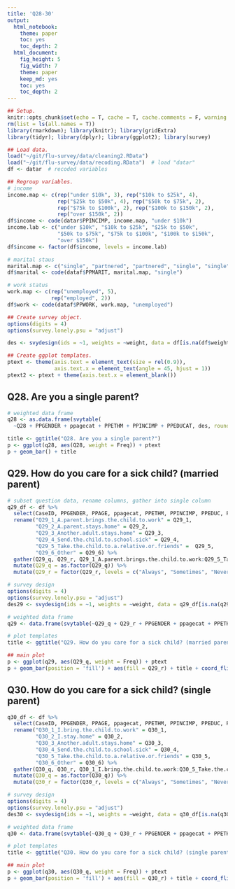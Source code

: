 ```yaml
---
title: 'Q28-30'
output:
  html_notebook: 
    theme: paper
    toc: yes
    toc_depth: 2
  html_document:
    fig_height: 5
    fig_width: 7
    theme: paper
    keep_md: yes
    toc: yes
    toc_depth: 2
---
```


```r
## Setup.
knitr::opts_chunk$set(echo = T, cache = T, cache.comments = F, warning = F, message = F, size = "small")
rm(list = ls(all.names = T))
library(rmarkdown); library(knitr); library(gridExtra)
library(tidyr); library(dplyr); library(ggplot2); library(survey)
```

```r
## Load data.
load("~/git/flu-survey/data/cleaning2.RData")
load("~/git/flu-survey/data/recoding.RData")  # load "datar"
df <- datar  # recoded variables
```

```r
## Regroup variables.
# income
income.map <- c(rep("under $10k", 3), rep("$10k to $25k", 4),
                rep("$25k to $50k", 4), rep("$50k to $75k", 2),
                rep("$75k to $100k", 2), rep("$100k to $150k", 2),
                rep("over $150k", 2))
df$income <- code(datar$PPINCIMP, income.map, "under $10k")
income.lab <- c("under $10k", "$10k to $25k", "$25k to $50k",
                "$50k to $75k", "$75k to $100k", "$100k to $150k",
                "over $150k")
df$income <- factor(df$income, levels = income.lab)

# marital staus
marital.map <- c("single", "partnered", "partnered", "single", "single", "single")
df$marital <- code(dataf$PPMARIT, marital.map, "single")

# work status
work.map <- c(rep("unemployed", 5),
              rep("employed", 2))
df$work <- code(dataf$PPWORK, work.map, "unemployed")
```

```r
## Create survey object.
options(digits = 4)
options(survey.lonely.psu = "adjust")

des <- svydesign(ids = ~1, weights = ~weight, data = df[is.na(df$weight)==F, ])
```

```r
## Create ggplot templates.
ptext <- theme(axis.text = element_text(size = rel(0.9)),
               axis.text.x = element_text(angle = 45, hjust = 1))
ptext2 <- ptext + theme(axis.text.x = element_blank())
```


## Q28. Are you a single parent?


```r
# weighted data frame
q28 <- as.data.frame(svytable(
  ~Q28 + PPGENDER + ppagecat + PPETHM + PPINCIMP + PPEDUCAT, des, round = T))

title <- ggtitle("Q28. Are you a single parent?")
p <- ggplot(q28, aes(Q28, weight = Freq)) + ptext
p + geom_bar() + title

```


## Q29. How do you care for a sick child? (married parent)


```r
# subset question data, rename columns, gather into single column
q29_df <- df %>%
  select(CaseID, PPGENDER, PPAGE, ppagecat, PPETHM, PPINCIMP, PPEDUC, PPEDUCAT, work, PPWORK, marital, PPMARIT, PPMSACAT, ppreg9, PPSTATEN, PPHOUSE, PPRENT, PPNET, Q29_1:Q29_6, weight) %>%
  rename("Q29_1_A.parent.brings.the.child.to.work" = Q29_1,
         "Q29_2_A.parent.stays.home" = Q29_2,
         "Q29_3_Another.adult.stays.home" = Q29_3,
         "Q29_4_Send.the.child.to.school.sick" = Q29_4,
         "Q29_5_Take.the.child.to.a.relative.or.friends" =	Q29_5,
         "Q29_6_Other" = Q29_6) %>%
  gather(Q29_q, Q29_r, Q29_1_A.parent.brings.the.child.to.work:Q29_5_Take.the.child.to.a.relative.or.friends, na.rm = T) %>%
  mutate(Q29_q = as.factor(Q29_q)) %>%
  mutate(Q29_r = factor(Q29_r, levels = c("Always", "Sometimes", "Never")))

# survey design
options(digits = 4)
options(survey.lonely.psu = "adjust")
des29 <- svydesign(ids = ~1, weights = ~weight, data = q29_df[is.na(q29_df$weight)==F, ])

```

```r
# weighted data frame
q29 <- data.frame(svytable(~Q29_q + Q29_r + PPGENDER + ppagecat + PPETHM + PPINCIMP, des29, round = T))

# plot templates
title <- ggtitle("Q29. How do you care for a sick child? (married parent)")

## main plot
p <- ggplot(q29, aes(Q29_q, weight = Freq)) + ptext
p + geom_bar(position = 'fill') + aes(fill = Q29_r) + title + coord_flip()
```


## Q30. How do you care for a sick child? (single parent)


```r
q30_df <- df %>%
  select(CaseID, PPGENDER, PPAGE, ppagecat, PPETHM, PPINCIMP, PPEDUC, PPEDUCAT, work, PPWORK, marital, PPMARIT, PPMSACAT, ppreg9, PPSTATEN, PPHOUSE, PPRENT, PPNET, Q30_1:Q30_6, weight) %>%
  rename("Q30_1_I.bring.the.child.to.work" = Q30_1,
         "Q30_2_I.stay.home" = Q30_2,
         "Q30_3_Another.adult.stays.home" = Q30_3,
         "Q30_4_Send.the.child.to.school.sick" = Q30_4,
         "Q30_5_Take.the.child.to.a.relative.or.friends" = Q30_5,
         "Q30_6_Other" = Q30_6) %>%
  gather(Q30_q, Q30_r, Q30_1_I.bring.the.child.to.work:Q30_5_Take.the.child.to.a.relative.or.friends, na.rm = T) %>%
  mutate(Q30_q = as.factor(Q30_q)) %>%
  mutate(Q30_r = factor(Q30_r, levels = c("Always", "Sometimes", "Never")))

# survey design
options(digits = 4)
options(survey.lonely.psu = "adjust")
des30 <- svydesign(ids = ~1, weights = ~weight, data = q30_df[is.na(q30_df$weight)==F, ])
```

```r
# weighted data frame
q30 <- data.frame(svytable(~Q30_q + Q30_r + PPGENDER + ppagecat + PPETHM + PPINCIMP, des30, round = T))

# plot templates
title <- ggtitle("Q30. How do you care for a sick child? (single parent)")

## main plot
p <- ggplot(q30, aes(Q30_q, weight = Freq)) + ptext
p + geom_bar(position = 'fill') + aes(fill = Q30_r) + title + coord_flip()

```

